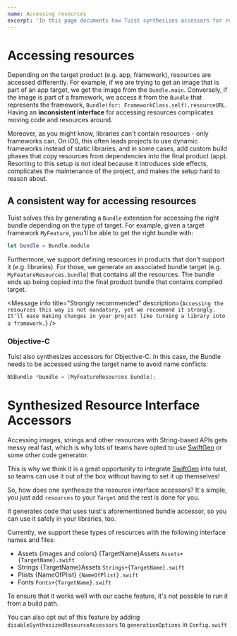 ```yaml
---
name: Accessing resources
excerpt: 'In this page documents how Tuist synthesizes accessors for resources to provide an interface that is consistent across all target products (e.g. framework. library).'
---
```


# Accessing resources

Depending on the target product (e.g. app, framework), resources are accessed differently.
For example, if we are trying to get an image that is part of an app target, we get the image from the `Bundle.main`.
Conversely, if the image is part of a framework, we access it from the `Bundle` that represents the framework, `Bundle(for: FrameworkClass.self).resourceURL`.
Having an **inconsistent interface** for accessing resources complicates moving code and resources around.

Moreover,
as you might know,
libraries can't contain resources - only frameworks can.
On iOS,
this often leads projects to use dynamic frameworks instead of static libraries,
and in some cases,
add custom build phases that copy resources from dependencies into the final product (app).
Resorting to this setup is not ideal because it introduces side effects, complicates the maintenance of the project, and makes the setup hard to reason about.

## A consistent way for accessing resources

Tuist solves this by generating a `Bundle` extension for accessing the right bundle depending on the type of target.
For example, given a target framework `MyFeature`, you'll be able to get the right bundle with:

```swift
let bundle = Bundle.module
```

Furthermore, we support defining resources in products that don't support it (e.g. libraries). For those, we generate an associated bundle target (e.g. `MyFeatureResources.bundle`) that contains all the resources. The bundle ends up being copied into the final product bundle that contains compiled target.

<Message
  info
  title="Strongly recommended"
  description={`Accessing the resources this way is not mandatory, yet we recommend it strongly. It'll ease making changes in your project like turning a library into a framework.`}
/>

### Objective-C

Tuist also synthesizes accessors for Objective-C.
In this case, the Bundle needs to be accessed using the target name to avoid name conflicts:

```objectivec
NSBundle *bundle = [MyFeatureResources bundle];
```

# Synthesized Resource Interface Accessors

Accessing images, strings and other resources with String-based APIs gets messy real fast, which is why lots of teams
have opted to use [SwiftGen](https://github.com/SwiftGen/SwiftGen) or some other code generator.

This is why we think it is a great opportunity to integrate [SwiftGen](https://github.com/SwiftGen/SwiftGen) into tuist,
so teams can use it out of the box without having to set it up themselves!

So, how does one synthesize the resource interface accessors? It's simple, you just add `resources` to your `Target`
and the rest is done for you.

It generates code that uses tuist's aforementioned bundle accessor, so you can use it safely in your libraries, too. 

Currently, we support these types of resources with the following interface names and files:
- Assets (images and colors) {TargetName}Assets `Assets+{TargetName}.swift`
- Strings {TargetName}Assets `Strings+{TargetName}.swift`
- Plists {NameOfPlist} `{NameOfPlist}.swift`
- Fonts `Fonts+{TargetName}.swift`

To ensure that it works well with our cache feature, it's not possible to run it from a build path.

You can also opt out of this feature by adding `disableSynthesizedResourceAccessors` to `generationOptions` in `Config.swift`

